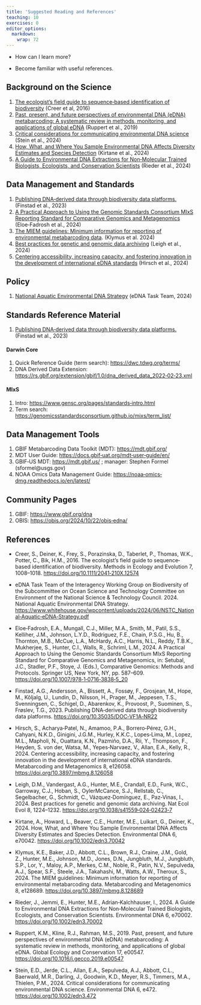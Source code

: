 ```yaml
---
title: 'Suggested Reading and References'
teaching: 10
exercises: 0
editor_options: 
  markdown: 
    wrap: 72
---
```


::: questions
-   How can I learn more?
:::

::: objectives
-   Become familiar with useful references.
:::

## Background on the Science

1. [The ecologist’s field guide to sequence‐based identification of biodiversity](https://doi.org/10.1111/2041-210X.12574) (Creer et al, 2016)
1. [Past, present, and future perspectives of environmental DNA (eDNA) metabarcoding: A systematic review in methods, monitoring, and applications of global eDNA](https://doi.org/10.1016/j.gecco.2019.e00547) (Ruppert et al., 2019)
1. [Critical considerations for communicating environmental DNA science](https://doi.org/10.1002/edn3.472) (Stein et al., 2024)
1. [How, What, and Where You Sample Environmental DNA Affects Diversity Estimates and Species Detection](https://doi.org/10.1002/edn3.70042) (Kirtane et al., 2024)
1. [A Guide to Environmental DNA Extractions for Non‐Molecular Trained Biologists, Ecologists, and Conservation Scientists](https://doi.org/10.1002/edn3.70002) (Rieder et al., 2024)

## Data Management and Standards

1. [Publishing DNA‐derived data through biodiversity data platforms.](https://doi.org/10.35035/DOC-VF1A-NR22) (Finstad et al., 2023)
1. [A Practical Approach to Using the Genomic Standards Consortium MIxS Reporting Standard for Comparative Genomics and Metagenomics](https://doi.org/10.1007/978-1-0716-3838-5_20) (Eloe‐Fadrosh et al., 2024)
1. [The MIEM guidelines: Minimum information for reporting of environmental metabarcoding data](https://doi.org/10.3897/mbmg.8.128689). (Klymus et al. 2024)
1. [Best practices for genetic and genomic data archiving](https://doi.org/10.1038/s41559-024-02423-7) (Leigh et al., 2024)
1. [Centering accessibility, increasing capacity, and fostering innovation in the development of international eDNA standards](https://doi.org/10.3897/mbmg.8.126058) (Hirsch et al., 2024)

## Policy

1. [National Aquatic Environmental DNA Strategy](https://www.whitehouse.gov/wp-content/uploads/2024/06/NSTC_National-Aquatic-eDNA-Strategy.pdf) (eDNA Task Team, 2024)

## Standards Reference Material

1. [Publishing DNA‐derived data through biodiversity data platforms.](https://doi.org/10.35035/DOC-VF1A-NR22) (Finstad wt al., 2023)

#### Darwin Core
1. Quick Reference Guide (term search): <https://dwc.tdwg.org/terms/>
1. DNA Derived Data Extension: [https://rs.gbif.org/extension/gbif/1.0/dna_derived_data\_2022‐02‐23.xml](https://rs.gbif.org/extension/gbif/1.0/dna_derived_data_2022-02-23.xml)

#### MIxS
1. Intro: [https://www.gensc.org/pages/standards‐intro.html](https://www.gensc.org/pages/standards-intro.html)
1. Term search: <https://genomicsstandardsconsortium.github.io/mixs/term_list/>

## Data Management Tools

1. GBIF Metabarcoding Data Toolkit (MDT): <https://mdt.gbif.org/>
1. MDT User Guide: [https://docs.gbif‐uat.org/mdt‐user‐guide/en/](https://docs.gbif-uat.org/mdt-user-guide/en/)
1. GBIF‐US MDT: <https://mdt.gbif.us/> ; manager: Stephen Formel (sformel\@usgs.gov)
1. NOAA Omics Data Management Guide: [https://noaa‐omics‐dmg.readthedocs.io/en/latest/](https://noaa-omics-dmg.readthedocs.io/en/latest/)

## Community Pages

1. GBIF: <https://www.gbif.org/dna>
1. OBIS: [https://obis.org/2024/10/22/obis‐edna/](https://obis.org/2024/10/22/obis-edna/)

## References

- Creer, S., Deiner, K., Frey, S., Porazinska, D., Taberlet, P., Thomas, W.K., Potter, C., Bik, H.M., 2016. The ecologist’s field guide to sequence‐based identification of biodiversity. Methods in Ecology and Evolution 7, 1008–1018. [https://doi.org/10.1111/2041‐210X.12574](https://doi.org/10.1111/2041-210X.12574)

- eDNA Task Team of the Interagency Working Group on Biodiversity of the Subcommittee on Ocean Science and Technology Committee on Environment of the National Science & Technology Council. 2024. National Aquatic Environmental DNA Strategy. [https://www.whitehouse.gov/wpcontent/uploads/2024/06/NSTC_National‐Aquatic‐eDNA‐Strategy.pdf](https://www.whitehouse.gov/wp-content/uploads/2024/06/NSTC_National-Aquatic-eDNA-Strategy.pdf)

- Eloe‐Fadrosh, E.A., Mungall, C.J., Miller, M.A., Smith, M., Patil, S.S., Kelliher, J.M., Johnson, L.Y.D., Rodriguez, F.E., Chain, P.S.G., Hu, B., Thornton, M.B., McCue, L.A., McHardy, A.C., Harris, N.L., Reddy, T.B.K., Mukherjee, S., Hunter, C.I., Walls, R., Schriml, L.M., 2024. A Practical
Approach to Using the Genomic Standards Consortium MIxS Reporting Standard for Comparative Genomics and Metagenomics, in: Setubal, J.C.,
Stadler, P.F., Stoye, J. (Eds.), Comparative Genomics: Methods and Protocols. Springer US, New York, NY, pp. 587–609. [https://doi.org/10.1007/978‐1‐0716‐3838‐5_20](https://doi.org/10.1007/978-1-0716-3838-5_20)

- Finstad, A.G., Andersson, A., Bissett, A., Fossøy, F., Grosjean, M., Hope, M., Kõljalg, U., Lundin, D., Nilsson, H., Prager, M., Jeppesen, T.S., Svenningsen, C., Schigel, D., Abarenkov, K., Provoost, P., Suominen, S., Frøslev, T.G., 2023. Publishing DNA‐derived data through biodiversity data platforms. [https://doi.org/10.35035/DOC‐VF1A‐NR22](https://doi.org/10.35035/DOC-VF1A-NR22)

- Hirsch, S., Acharya‐Patel, N., Amamoo, P.A., Borrero‐Pérez, G.H., Cahyani, N.K.D., Ginigini, J.G.M., Hurley, K.K.C., Lopes‐Lima, M., Lopez, M.L., Mapholi, N., Ouattara, K.N., Pazmiño, D.A., Rii, Y., Thompson, F., Heyden, S. von der, Watsa, M., Yepes‐Narvaez, V., Allan, E.A., Kelly, R., 2024. Centering accessibility, increasing capacity, and fostering innovation in the development of international eDNA standards. Metabarcoding and Metagenomics 8, e126058. <https://doi.org/10.3897/mbmg.8.126058>

- Leigh, D.M., Vandergast, A.G., Hunter, M.E., Crandall, E.D., Funk, W.C., Garroway, C.J., Hoban, S., OylerMcCance, S.J., Rellstab, C., Segelbacher, G., Schmidt, C., Vázquez‐Domínguez, E., Paz‐Vinas, I., 2024. Best practices for genetic and genomic data archiving. Nat Ecol Evol 8, 1224–1232. [https://doi.org/10.1038/s41559‐024‐02423‐7](https://doi.org/10.1038/s41559-024-02423-7)

- Kirtane, A., Howard, L., Beaver, C.E., Hunter, M.E., Luikart, G., Deiner, K., 2024. How, What, and Where You Sample Environmental DNA Affects Diversity Estimates and Species Detection. Environmental DNA 6, e70042. <https://doi.org/10.1002/edn3.70042>

- Klymus, K.E., Baker, J.D., Abbott, C.L., Brown, R.J., Craine, J.M., Gold, Z., Hunter, M.E., Johnson, M.D., Jones, D.N., Jungbluth, M.J., Jungbluth, S.P., Lor, Y., Maloy, A.P., Merkes, C.M., Noble, R., Patin, N.V., Sepulveda, A.J., Spear, S.F., Steele, J.A., Takahashi, M., Watts, A.W., Theroux, S., 2024. The MIEM guidelines: Minimum information for reporting of environmental metabarcoding data. Metabarcoding and Metagenomics 8, e128689. <https://doi.org/10.3897/mbmg.8.128689>

- Rieder, J., Jemmi, E., Hunter, M.E., Adrian‐Kalchhauser, I., 2024. A Guide to Environmental DNA Extractions for Non‐Molecular Trained Biologists, Ecologists, and Conservation Scientists. Environmental DNA 6, e70002. <https://doi.org/10.1002/edn3.70002>

- Ruppert, K.M., Kline, R.J., Rahman, M.S., 2019. Past, present, and future perspectives of environmental DNA (eDNA) metabarcoding: A systematic review in methods, monitoring, and applications of global eDNA. Global Ecology and Conservation 17, e00547. <https://doi.org/10.1016/j.gecco.2019.e00547>

- Stein, E.D., Jerde, C.L., Allan, E.A., Sepulveda, A.J., Abbott, C.L., Baerwald, M.R., Darling, J., Goodwin, K.D., Meyer, R.S., Timmers, M.A., Thielen, P.M., 2024. Critical considerations for communicating environmental DNA science. Environmental DNA 6, e472. <https://doi.org/10.1002/edn3.472>
